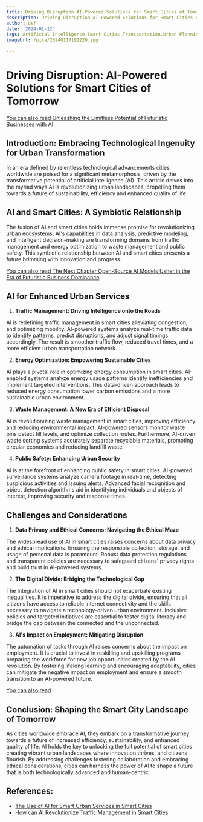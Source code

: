 ```yaml
---
title: Driving Disruption AI-Powered Solutions for Smart Cities of Tomorrow
description: Driving Disruption AI-Powered Solutions for Smart Cities of Tomorrow
author: Usf
date: '2024-01-12'
tags: Artificial Intelligence,Smart Cities,Transportation,Urban Planning,Sustainability,Mobility,Innovation,Technology,Future
imageUrl: /pixa/20240117191220.jpg

---
```

#  **Driving Disruption: AI-Powered Solutions for Smart Cities of Tomorrow**

[You can  also read Unleashing the Limitless Potential of Futuristic Businesses with AI](Unleashing%20the%20Limitless%20Potential%20of%20Futuristic%20Businesses%20with%20AI)


## **Introduction: Embracing Technological Ingenuity  for Urban  Transformation**

In  an era defined by relentless technological advancements cities worldwide  are poised for a  significant metamorphosis, driven  by the transformative potential of artificial intelligence (AI).  This article delves  into the myriad ways AI is revolutionizing urban landscapes, propelling them towards a future of sustainability, efficiency and enhanced quality of life.

##  **AI and Smart Cities: A Symbiotic Relationship**

The fusion of  AI  and smart cities holds immense  promise for revolutionizing urban ecosystems. AI's capabilities in data analysis, predictive modeling, and intelligent decision-making are transforming domains from traffic management and energy optimization to waste management and public safety. This symbiotic relationship between AI and smart cities presents a future brimming with innovation and progress.

[You can also read The Next Chapter Open-Source AI Models Usher  in the Era of Futuristic Business Dominance](The%20Next%20Chapter%20Open-Source%20AI%20Models%20Usher%20in%20the%20Era%20of%20Futuristic%20Business%20Dominance)


## **AI for Enhanced Urban  Services**

1. **Traffic Management: Driving  Intelligence onto the Roads**

AI is  redefining traffic management in smart cities alleviating congestion, and optimizing  mobility. AI-powered systems analyze real-time traffic data to identify patterns, predict disruptions, and adjust signal timings accordingly. The result is smoother traffic flow, reduced travel times, and a  more efficient  urban transportation network.

2. **Energy Optimization: Empowering Sustainable Cities**

AI plays a pivotal role in optimizing energy consumption in smart cities. AI-enabled systems analyze energy usage patterns identify inefficiencies and implement targeted interventions. This data-driven approach leads to reduced energy consumption lower  carbon  emissions and a more sustainable urban  environment.

3. **Waste Management: A New Era of Efficient Disposal**

AI is  revolutionizing waste  management in smart cities, improving efficiency  and reducing environmental impact. AI-powered sensors monitor waste bins detect fill levels, and optimize collection routes. Furthermore, AI-driven waste sorting systems accurately separate  recyclable materials, promoting circular economies and reducing landfill waste.

4. **Public  Safety: Enhancing Urban  Security**

AI  is at the forefront of enhancing public safety in smart cities. AI-powered surveillance systems analyze camera footage in real-time, detecting suspicious activities and issuing alerts. Advanced facial recognition and object detection algorithms aid in identifying individuals and objects of interest, improving security and response times.

## **Challenges and Considerations**

1.  **Data Privacy and  Ethical Concerns: Navigating the Ethical Maze**

The widespread use of AI  in smart cities raises concerns  about data privacy and ethical implications. Ensuring  the responsible collection, storage, and usage of personal data is  paramount.  Robust data  protection regulations and transparent policies are  necessary to safeguard citizens' privacy rights and build trust in AI-powered systems.

2. **The  Digital Divide: Bridging the Technological Gap**

The integration of AI in smart cities should not exacerbate existing inequalities. It is imperative to  address the digital  divide, ensuring that  all citizens have  access  to reliable internet connectivity and the skills necessary to navigate a technology-driven urban environment. Inclusive policies and targeted initiatives are essential to foster digital literacy and bridge the gap between the connected and the unconnected.

3. **AI's Impact on Employment: Mitigating Disruption**

The automation of  tasks through AI raises concerns about the impact on employment. It  is crucial to invest in reskilling and upskilling programs preparing the workforce  for  new job opportunities created by the AI revolution. By fostering lifelong  learning and encouraging adaptability, cities can mitigate the negative impact on employment and  ensure a smooth transition to an AI-powered future.

[You can also  read ]()


## **Conclusion:  Shaping the  Smart City Landscape of Tomorrow**

As  cities worldwide embrace AI, they embark on a transformative journey towards a future of increased efficiency, sustainability, and enhanced quality of life. AI holds the key to  unlocking the full potential of smart cities creating vibrant urban landscapes where innovation thrives, and  citizens flourish. By addressing  challenges fostering collaboration and embracing  ethical considerations, cities can harness the power of AI  to shape a future that  is both technologically advanced and human-centric.

## References:
- [The Use of AI for Smart Urban Services in Smart Cities](https://www.beesmart.city/en/solutions/the-use-of-ai-for-smart-urban-services-in-smart-cities)
- [How can AI Revolutionize Traffic Management in Smart Cities](https://medium.com/@sharathchandra878/how-can-ai-revolutionize-traffic-management-in-smart-cities-86ed595621a2)
